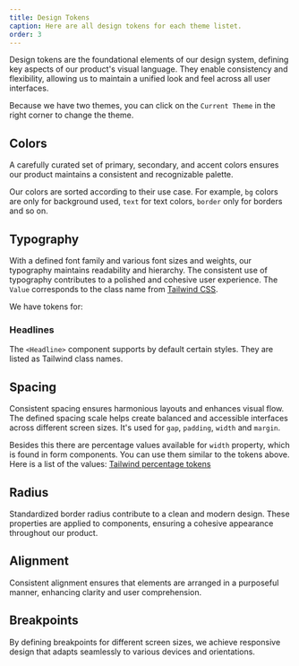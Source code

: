 ```yaml
---
title: Design Tokens
caption: Here are all design tokens for each theme listet.
order: 3
---
```


Design tokens are the foundational elements of our design system, defining key aspects of our product's visual language. They enable consistency and flexibility, allowing us to maintain a unified look and feel across all user interfaces.

Because we have two themes, you can click on the `Current Theme` in the right corner to change the theme.

## Colors

A carefully curated set of primary, secondary, and accent colors ensures our product maintains a consistent and recognizable palette.

Our colors are sorted according to their use case. For example, `bg` colors are only for background used, `text` for text colors, `border` only for borders and so on.

<ColorTokenTable />

## Typography

With a defined font family and various font sizes and weights, our typography maintains readability and hierarchy. The consistent use of typography contributes to a polished and cohesive user experience. The `Value` corresponds to the class name from [Tailwind CSS](https://tailwindcss.com/docs/font-size).

We have tokens for:

<Tabs>
  <Tabs.Item key="fontSize" title="fontSize">
    <FontSizes />
  </Tabs.Item>
  <Tabs.Item key="fontWeight" title="fontWeight">
    <FontWeights />
  </Tabs.Item>
  <Tabs.Item key="fontStyle" title="fontStyle">
    <FontStyle />
  </Tabs.Item>
  <Tabs.Item key="textAlign" title="textAlign">
    <TextAlign />
  </Tabs.Item>
</Tabs>

### Headlines

The `<Headline>` component supports by default certain styles. They are listed as Tailwind class names.

<Headlines />

## Spacing

Consistent spacing ensures harmonious layouts and enhances visual flow. The defined spacing scale helps create balanced and accessible interfaces across different screen sizes. It's used for `gap`, `padding`, `width` and `margin`.

<Spacing />

Besides this there are percentage values available for `width` property, which is found in form components. You can use them similar to the tokens above. Here is a list of the values: [Tailwind percentage tokens](https://tailwindcss.com/docs/width#percentage-widths)

## Radius

Standardized border radius contribute to a clean and modern design. These properties are applied to components, ensuring a cohesive appearance throughout our product.

<BorderRadius />

## Alignment

Consistent alignment ensures that elements are arranged in a purposeful manner, enhancing clarity and user comprehension.

<Tabs>
  <Tabs.Item key="alignX" title="horizontal">
    <AlignmentsX />
  </Tabs.Item>
  <Tabs.Item key="alignY" title="vertical">
    <AlignmentsY />
  </Tabs.Item>
</Tabs>

## Breakpoints

By defining breakpoints for different screen sizes, we achieve responsive design that adapts seamlessly to various devices and orientations.

<Breakpoints />
